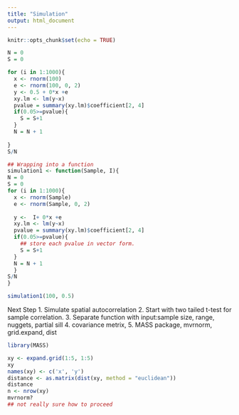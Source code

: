 ```yaml
---
title: "Simulation"
output: html_document
---
```


```r
knitr::opts_chunk$set(echo = TRUE)
```

```r

N = 0 
S = 0

for (i in 1:1000){
  x <- rnorm(100)
  e <- rnorm(100, 0, 2) 
  y <- 0.5 + 0*x +e
  xy.lm <- lm(y~x)
  pvalue = summary(xy.lm)$coefficient[2, 4]
  if(0.05>=pvalue){
    S = S+1
  }
  N = N + 1
  
}
S/N

```

```r
## Wrapping into a function
simulation1 <- function(Sample, I){
N = 0 
S = 0
for (i in 1:1000){
  x <- rnorm(Sample)
  e <- rnorm(Sample, 0, 2) 
  
  y <-  I+ 0*x +e
  xy.lm <- lm(y~x)
  pvalue = summary(xy.lm)$coefficient[2, 4]
  if(0.05>=pvalue){ 
    ## store each pvalue in vector form.
    S = S+1
  }
  N = N + 1
  }
S/N
}

simulation1(100, 0.5)
```

Next Step 
1. Simulate spatial autocorrelation
2. Start with two tailed t-test for sample correlation. 
3. Separate function with input:sample size, range, nuggets, partial sill
4. covariance metrix, 
5. MASS package, mvrnorm, grid.expand, dist

```r
library(MASS)
```


```r
xy <- expand.grid(1:5, 1:5)
xy
names(xy) <- c('x', 'y')
distance <- as.matrix(dist(xy, method = "euclidean"))
distance
n <- nrow(xy)
mvrnorm? 
## not really sure how to proceed

```

